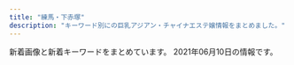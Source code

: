 ```yaml
---
title: "練馬・下赤塚"
description: "キーワード別にの巨乳アジアン・チャイナエステ嬢情報をまとめました。"
---
```


新着画像と新着キーワードをまとめています。
2021年06月10日の情報です。

<DmmAffiliateIns />
<KeywordTable
  shops={
    [
    {
        "url": "http://www.es-kou.link/",
        "keywords": {},
        "name": "\u7d05\u6708",
        "img_links": [
            "http://www.es-kou.link/images/int2.png",
            "http://www.es-kou.link/img/mimi1.jpg",
            "http://www.es-kou.link/images/sys2.jpg",
            "http://www.es-kou.link/images/b2.jpg",
            "http://www.es-kou.link/images/3.jpg",
            "http://www.es-kou.link/images/int1.png",
            "http://www.es-kou.link/images/s1.png",
            "http://www.es-kou.link/images/mobile.jpg",
            "http://www.es-kou.link/images/news.jpg",
            "http://www.es-kou.link/images/1.jpg",
            "http://www.es-kou.link/images/sys3.png",
            "http://www.es-kou.link/images/head.jpg",
            "http://www.es-kou.link/images/b1.jpg",
            "http://www.es-kou.link/images/sys1.jpg",
            "http://www.es-kou.link/img/nana1.jpg",
            "http://www.es-kou.link/images/interior_t.jpg",
            "http://www.es-kou.link/images/staff_t.jpg",
            "http://www.es-kou.link/images/info.png",
            "http://www.es-kou.link/images/2.jpg",
            "http://www.es-kou.link/img/satomi1.jpg"
        ],
        "station": "\u4e0b\u8d64\u585a\u99c5\u5317\u53e3"
    },
    {
        "keywords": {
            "D": 2,
            "E": 1
        },
        "url": "http://nymphe-est.biz/",
        "name": "\u59eb\u306e\u3086\u3073\u3055\u304d",
        "station": "\u6771\u6b66\u7df4\u99ac\u99c5\u5317\u53e3",
        "img_links": [
            "http://nymphe-est.biz/images/fla.jpg",
            "http://nymphe-est.biz/images/stat.jpg",
            "http://nymphe-est.biz/images/tm.jpg",
            "http://nymphe-est.biz/images/tit2.jpg",
            "http://nymphe-est.biz/images/top.png",
            "http://nymphe-est.biz/images/m2.png",
            "http://nymphe-est.biz/images/tit6.jpg",
            "http://nymphe-est.biz/images/cg01.jpg",
            "http://nymphe-est.biz/images/tit3.jpg",
            "http://nymphe-est.biz/images/cg03.jpg",
            "http://nymphe-est.biz/images/tit4.jpg",
            "http://nymphe-est.biz/images/m3.png",
            "http://nymphe-est.biz/images/no.png",
            "http://nymphe-est.biz/images/tit5.jpg",
            "http://nymphe-est.biz/images/m5.png",
            "http://nymphe-est.biz/images/bur.jpg",
            "http://nymphe-est.biz/images/m6.png",
            "http://nymphe-est.biz/images/m1.png",
            "http://nymphe-est.biz/images/m4.png",
            "http://nymphe-est.biz/images/cg02.jpg",
            "http://nymphe-est.biz/images/spt.png",
            "http://nymphe-est.biz/images/accl.jpg",
            "http://nymphe-est.biz/images/stal.jpg",
            "http://nymphe-est.biz/images/bul.jpg"
        ]
    },
    {
        "url": "http://siesta.ests.jp/",
        "img_links": [
            "http://siesta.ests.jp/images/s-staff.jpg",
            "http://siesta.ests.jp/images/top.png",
            "http://siesta.ests.jp/photos/sites/39/2021/05/2021052911060320.jpg",
            "http://siesta.ests.jp/images/acc2.jpg",
            "http://siesta.ests.jp/images/pick.jpg",
            "http://siesta.ests.jp/images/s-recriut.jpg",
            "http://siesta.ests.jp/images/mobile.jpg",
            "http://siesta.ests.jp/photos/sites/39/2021/05/2021052911060393.jpg",
            "http://siesta.ests.jp/images/mobile1.jpg",
            "http://siesta.ests.jp/photos/sites/39/2021/05/202105291106012.jpg",
            "http://siesta.ests.jp/images/acc1.jpg",
            "http://siesta.ests.jp/images/acc4.jpg",
            "http://siesta.ests.jp/images/info.jpg",
            "http://siesta.ests.jp/photos/sites/39/2021/04/2021042011331872.jpg",
            "http://siesta.ests.jp/images/news.jpg",
            "http://siesta.ests.jp/images/acc3.jpg",
            "http://siesta.ests.jp/photos/sites/39/2021/05/2021052911060142.jpg"
        ],
        "station": "\u5927\u6cc9\u5b66\u5712\u99c5\u5317\u53e3",
        "name": "\u30b7\u30a8\u30b9\u30bf",
        "keywords": {
            "88": 6,
            "D": 24,
            "83": 12,
            "85": 6,
            "87": 6
        }
    },
    {
        "station": "\u6210\u5897\u99c5\u5357\u53e3",
        "keywords": {},
        "name": "\u30aa\u30a2\u30b7\u30b9",
        "img_links": [
            "http://oasis.akasuri.xyz/images/c-staff.png",
            "http://oasis.akasuri.xyz/staff/s3.jpg",
            "http://oasis.akasuri.xyz/images/b-tel.png",
            "http://oasis.akasuri.xyz/images/bar-photo.png",
            "http://oasis.akasuri.xyz/staff/s2.jpg",
            "http://oasis.akasuri.xyz/images/fotter.png",
            "http://oasis.akasuri.xyz/images/bar-staff.png",
            "http://oasis.akasuri.xyz/images/c-top.png",
            "http://oasis.akasuri.xyz/staff/s1.jpg",
            "http://oasis.akasuri.xyz/images/c-photo.png"
        ],
        "url": "http://oasis.akasuri.xyz/"
    },
    {
        "url": "http://www.smile.mensest.com/",
        "name": "Smile -\u30b9\u30de\u30a4\u30eb-",
        "img_links": [
            "http://www.smile.mensest.com/files/005.jpg",
            "http://www.smile.mensest.com/img/ttl_info.png",
            "http://www.smile.mensest.com/files/003.jpg",
            "http://www.smile.mensest.com/img/btn_side_mobile.jpg",
            "http://www.smile.mensest.com/files/001.jpg",
            "http://www.smile.mensest.com/img/btn_blog.png",
            "http://www.smile.mensest.com/img/goback.jpg",
            "http://www.smile.mensest.com/files/006.jpg",
            "http://www.smile.mensest.com/img/pickup.jpg",
            "http://www.smile.mensest.com/files/004.jpg",
            "http://www.smile.mensest.com/img/header02.png",
            "http://www.smile.mensest.com/files/002.jpg",
            "http://www.smile.mensest.com/img/ttl_news.png"
        ],
        "station": "\u7df4\u99ac\u99c5\u897f\u53e3",
        "keywords": {
            "85": 2,
            "88": 4,
            "C": 18,
            "87": 6,
            "D": 8
        }
    },
    {
        "keywords": {
            "D": 6,
            "G": 2,
            "E": 13,
            "C": 17
        },
        "img_links": [
            "https://salasa.tokyo/wp-content/themes/este/img/top-img021.png",
            "https://salasa.tokyo/wp-content/uploads/2020/02/21salasa.jpg",
            "https://salasa.tokyo/wp-content/themes/este/img/tel_footer.png",
            "https://salasa.tokyo/wp-content/themes/este/img/top-img01.png",
            "https://salasa.tokyo/wp-content/themes/este/img/tel_header.png",
            "https://salasa.tokyo/wp-content/themes/este/img/top-img01b.png",
            "https://salasa.tokyo/wp-content/themes/este/img/1.jpg",
            "https://salasa.tokyo/wp-content/uploads/2020/02/41salasa.jpg",
            "https://salasa.tokyo/wp-content/themes/este/img/top-img04.png",
            "https://salasa.tokyo/wp-content/uploads/2021/02/345salasa.jpg",
            "https://salasa.tokyo/wp-content/uploads/2020/02/32salasa.jpg",
            "https://salasa.tokyo/wp-content/uploads/2020/03/897261salasa.jpg",
            "https://salasa.tokyo/wp-content/themes/este/img/top-img05.png",
            "https://salasa.tokyo/wp-content/themes/este/img/4.jpg",
            "https://salasa.tokyo/wp-content/themes/este/img/2.jpg",
            "https://salasa.tokyo/wp-content/themes/este/img/3.jpg",
            "https://salasa.tokyo/wp-content/uploads/2020/02/1salasa.jpg",
            "https://salasa.tokyo/wp-content/themes/este/img/top-img01a.png",
            "https://salasa.tokyo/wp-content/uploads/2020/02/876752178salasa.jpg",
            "https://salasa.tokyo/wp-content/uploads/2021/04/s187alasa.jpg",
            "https://salasa.tokyo/wp-content/uploads/2020/02/8776salasa.jpg",
            "https://salasa.tokyo/wp-content/themes/este/img/call.png",
            "https://salasa.tokyo/wp-content/uploads/2020/02/11salasa.jpg",
            "https://salasa.tokyo/wp-content/themes/este/img/top-img02.png",
            "https://salasa.tokyo/wp-content/uploads/2020/04/2311121salasa.jpg"
        ],
        "name": "\u3064\u307c\u307f",
        "url": "https://salasa.tokyo/",
        "station": "\u7df4\u99ac\u99c5\u897f\u53e3"
    },
    {
        "name": "\u30e9\u30b1\u30b7\u30b9\u5927\u6cc9\u5b66\u5712",
        "url": "http://lachesis.este88.com/",
        "keywords": {
            "95": 1,
            "83": 2,
            "88": 2,
            "91": 3,
            "80": 1,
            "E": 1,
            "84": 1,
            "G": 1,
            "C": 4,
            "81": 1,
            "D": 2,
            "F": 4,
            "93": 1,
            "86": 1
        },
        "station": "\u5927\u6cc9\u5b66\u5712\u99c5",
        "img_links": [
            "http://lachesis.este88.com/gals/mao2.jpg",
            "http://lachesis.este88.com/gals/narumi2.jpg",
            "https://lachesis.este88.com/images/line.jpg",
            "https://lachesis.este88.com/gals/ruka1.jpg",
            "http://lachesis.este88.com/images/bg_header.jpg",
            "https://lachesis.este88.com/gals/yuno1.jpg",
            "http://lachesis.este88.com/gals/nozomi1.jpg",
            "https://lachesis.este88.com/gals/minami1.jpg",
            "http://lachesis.este88.com/gals/maria1.jpg",
            "http://lachesis.este88.com/gals/minami1.jpg",
            "https://lachesis.este88.com/gals/maria1.jpg",
            "http://lachesis.este88.com/gals/rinnka4.jpg",
            "http://lachesis.este88.com/gals/nozomi3.jpg",
            "http://lachesis.este88.com/gals/miho2.jpg",
            "http://lachesis.este88.com/gals/miho1.jpg",
            "http://lachesis.este88.com/gals/ruka2.jpg",
            "http://lachesis.este88.com/images/line.jpg",
            "https://lachesis.este88.com/gals/aoi1.jpg",
            "http://momipara.jp/img/link/momi234.jpg",
            "http://lachesis.este88.com/gals/itika3.jpg",
            "http://lachesis.este88.com/gals/itika1.jpg",
            "https://lachesis.este88.com/gals/tumugi1.jpg",
            "https://lachesis.este88.com/gals/itika1.jpg",
            "http://lachesis.este88.com/gals/miho3.jpg",
            "http://lachesis.este88.com/gals/yuno2.jpg",
            "http://lachesis.este88.com/gals/ruka4.jpg",
            "http://lachesis.este88.com/gals/yuno1.jpg",
            "http://lachesis.este88.com/gals/nozomi2.jpg",
            "http://lachesis.este88.com/images/bg_header3.jpg",
            "https://lachesis.este88.com/gals/miku1.jpg",
            "http://lachesis.este88.com/gals/miku2.jpg",
            "https://lachesis.este88.com/images/info5.jpg",
            "http://lachesis.este88.com/gals/minami2.jpg",
            "http://lachesis.este88.com/gals/narumi4.jpg",
            "https://lachesis.este88.com/gals/mao1.jpg",
            "http://lachesis.este88.com/gals/tumugi1.jpg",
            "http://lachesis.este88.com/gals/miku3.jpg",
            "http://lachesis.este88.com/gals/rinnka1.jpg",
            "https://lachesis.este88.com/images/bg_header.jpg",
            "http://lachesis.este88.com/gals/miku1.jpg",
            "http://lachesis.este88.com/images/info5.jpg",
            "https://lachesis.este88.com/gals/nozomi1.jpg",
            "http://lachesis.este88.com/gals/rinnka3.jpg",
            "http://lachesis.este88.com/gals/yuno3.jpg",
            "https://lachesis.este88.com/gals/rinnka1.jpg",
            "http://lachesis.este88.com/gals/itika2.jpg",
            "http://lachesis.este88.com/gals/tumugi3.jpg",
            "https://lachesis.este88.com/gals/miho1.jpg",
            "https://lachesis.este88.com/gals/narumi1.jpg",
            "http://lachesis.este88.com/gals/aoi1.jpg",
            "http://lachesis.este88.com/images/sysh3bar.png",
            "http://lachesis.este88.com/gals/tumugi2.jpg",
            "http://lachesis.este88.com/gals/ruka1.jpg",
            "http://lachesis.este88.com/gals/narumi3.jpg",
            "http://lachesis.este88.com/gals/mao1.jpg",
            "http://lachesis.este88.com/gals/aoi2.jpg",
            "http://lachesis.este88.com/gals/nozomi4.jpg",
            "http://lachesis.este88.com/gals/narumi1.jpg",
            "http://lachesis.este88.com/gals/rinnka2.jpg",
            "http://lachesis.este88.com/gals/aoi3.jpg",
            "http://lachesis.este88.com/gals/ruka3.jpg",
            "https://lachesis.este88.com/images/sysh3bar.png",
            "https://lachesis.este88.com/images/bg_header3.jpg"
        ]
    },
    {
        "url": "http://ginzaangel.esnavi.work/",
        "img_links": [
            "http://ginzaangel.esnavi.work/news.jpg",
            "http://ginzaangel.esnavi.work/staff_t.jpg",
            "http://ginzaangel.esnavi.work/sys2.jpg",
            "http://ginzaangel.esnavi.work/2/uploadimg/1615988934.jpeg",
            "http://ginzaangel.esnavi.work/2/uploadimg/1615989115.jpeg",
            "http://ginzaangel.esnavi.work/2/uploadimg/1595657062.jpeg",
            "http://ginzaangel.esnavi.work/head.jpg",
            "http://ginzaangel.esnavi.work/2/uploadimg/1615988408.jpeg",
            "http://ginzaangel.esnavi.work/sys1.jpg",
            "http://ginzaangel.esnavi.work/2/uploadimg/1615989033.jpeg",
            "http://ginzaangel.esnavi.work/int1.png",
            "http://ginzaangel.esnavi.work/s1.png",
            "http://ginzaangel.esnavi.work/2/uploadimg/1601829474.jpeg",
            "http://ginzaangel.esnavi.work/2/uploadimg/1619341553.jpeg",
            "http://ginzaangel.esnavi.work/2/uploadimg/1622437565.jpeg"
        ],
        "station": "\u7df4\u99ac\u99c5\u897f\u53e3",
        "keywords": {
            "89": 1,
            "88": 3,
            "90": 3,
            "92": 1
        },
        "name": "\u7df4\u99ac\u306e\u5929\u4f7f"
    },
    {
        "img_links": [],
        "url": "http://anzu.abnavi.info/",
        "keywords": {},
        "name": "\u59eb",
        "station": "\u6210\u5897\u99c5"
    },
    {
        "name": "\u512a\u30fb\u7f8e",
        "station": "\u6c5f\u53e4\u7530\u99c5\u5357\u53e3",
        "url": "http://rose.este.work/",
        "keywords": {},
        "img_links": [
            "http://rose.este.work/totop.png",
            "http://rose.este.work/index-25.htm.jpg",
            "http://rose.este.work/sys1.png",
            "http://rose.este.work/index-1.htm.jpg",
            "http://rose.este.work/r1.jpg",
            "http://rose.este.work/r4.jpg",
            "http://rose.este.work/unnamed.png",
            "http://rose.este.work/index-24.htm.jpg",
            "http://rose.este.work/resize_1500-450.jpg",
            "http://rose.este.work/re.jpg",
            "http://rose.este.work/resize_250.png",
            "http://rose.este.work/r3.jpg",
            "http://rose.este.work/r5.jpg",
            "http://rose.este.work/index-26.htm.jpg"
        ]
    },
    {
        "station": "\u7df4\u99ac\u99c5\u5357\u53e3",
        "url": "http://www.nerima-rose.com/",
        "keywords": {
            "C": 8
        },
        "name": "ROSE",
        "img_links": [
            "http://www.nerima-rose.com/images/index-rosa_04.jpg",
            "http://www.nerima-rose.com/images/shop/11.jpg",
            "http://www.nerima-rose.com/images/rosa-pindao_09.jpg",
            "http://www.nerima-rose.com/images/staff/18/ayumi.jpg",
            "http://www.nerima-rose.com/images/shop/3/sh1.jpg",
            "http://www.nerima-rose.com/images/shop/4/s1.jpg",
            "http://www.nerima-rose.com/images/staff/17/2/ena.jpg",
            "http://www.nerima-rose.com/images/staff/17/2/nana.png",
            "http://www.nerima-rose.com/images/images/sys2018_06.jpg",
            "http://www.nerima-rose.com/images/rosa-pindao_07.jpg",
            "http://www.nerima-rose.com/images/index-rosa_09.jpg",
            "http://www.nerima-rose.com/images/staff/17/riri.jpg",
            "http://www.nerima-rose.com/images/index-rosa_02.jpg",
            "http://www.nerima-rose.com/cgi-bin/topics/img/16-1.jpg",
            "http://www.nerima-rose.com/images/rosa-sys_04.jpg",
            "http://www.nerima-rose.com/images/images/sys2018_03.jpg",
            "http://www.nerima-rose.com/images/shop/h1.jpg",
            "http://www.nerima-rose.com/images/aroma/r1.jpg",
            "http://www.nerima-rose.com/images/aroma/r2.jpg",
            "http://www.nerima-rose.com/images/sys3.jpg",
            "http://www.nerima-rose.com/images/rosa-sys_09a.jpg",
            "http://www.nerima-rose.com/images/staff/16/aya2.jpg",
            "http://www.nerima-rose.com/images/aroma/r3.jpg",
            "http://www.nerima-rose.com/images/staff/18/misaki.jpg",
            "http://www.nerima-rose.com/images/staff/18/hina.jpg",
            "http://www.nerima-rose.com/images/nav/nav-acc.jpg",
            "http://www.nerima-rose.com/images/staff/16/kaori2.jpg",
            "http://www.nerima-rose.com/images/nav/nav-rec.jpg"
        ]
    },
    {
        "img_links": [],
        "url": "http://evergrace.tyo.cm/",
        "name": "\u30b8\u30e3\u30b9\u30df\u30f3",
        "station": "\u6210\u5897\u99c5",
        "keywords": {}
    },
    {
        "name": "\u9577\u4e45*\u3061\u3087\u3046\u304d\u3085\u3046",
        "keywords": {},
        "station": "\u4e0b\u8d64\u585a\u99c5\u5317\u53e3",
        "img_links": [
            "http://c-sakura.work/images/tel.jpg",
            "http://c-sakura.work/images/int2.png",
            "http://c-sakura.work/images/2.jpg",
            "http://c-sakura.work/images/info.png",
            "http://c-sakura.work/images/staff_t.jpg",
            "http://c-sakura.work/images/head.jpg",
            "http://c-sakura.work/images/sys1.png",
            "http://c-sakura.work/img/ami1.jpg",
            "http://c-sakura.work/images/interior_t.jpg",
            "http://c-sakura.work/images/int1.png",
            "http://c-sakura.work/img/yuri1.jpg",
            "http://c-sakura.work/img/yuyu1.jpg",
            "http://c-sakura.work/images/1.jpg",
            "http://c-sakura.work/images/3.jpg",
            "http://c-sakura.work/images/sisu.png",
            "http://c-sakura.work/images/mobile.jpg",
            "http://c-sakura.work/images/news.png"
        ],
        "url": "http://c-sakura.work/"
    },
    {
        "keywords": {},
        "img_links": [
            "http://c-ikoi.work/images/rec2.png",
            "http://c-ikoi.work/images/tel.jpg",
            "http://c-ikoi.work/images/int3.png",
            "http://c-ikoi.work/img/aoi1.jpg",
            "http://c-ikoi.work/images/sys1.jpg",
            "http://c-ikoi.work/images/head.jpg",
            "http://c-ikoi.work/images/mobile.jpg",
            "http://c-ikoi.work/images/sys3.png",
            "http://c-ikoi.work/img/rina1.jpg",
            "http://c-ikoi.work/images/2.jpg",
            "http://c-ikoi.work/images/line.png",
            "http://c-ikoi.work/images/int1.png",
            "http://c-ikoi.work/images/concept.jpg",
            "http://c-ikoi.work/images/news.jpg",
            "http://c-ikoi.work/images/staff_t.jpg",
            "http://c-ikoi.work/images/3.jpg",
            "http://c-ikoi.work/images/int2.png",
            "http://c-ikoi.work/images/1.jpg",
            "http://c-ikoi.work/img/moe1.jpg",
            "http://c-ikoi.work/images/sys2.jpg",
            "http://c-ikoi.work/images/4.jpg",
            "http://c-ikoi.work/images/interior_t.jpg",
            "http://c-ikoi.work/images/rec1.png",
            "http://c-ikoi.work/img/yuki1.jpg"
        ],
        "url": "http://c-ikoi.work/",
        "name": "\u61a9",
        "station": "\u5927\u5c71\u99c5\u5357\u53e3"
    },
    {
        "keywords": {},
        "img_links": [
            "http://sh-dafei.work/uploads/171031/1-1G0311G505933.jpg",
            "http://sh-dafei.work/uploads/180612/1-1P612160029349.jpg",
            "http://sh-dafei.work/uploads/181206/1-1Q2061250494E.jpg",
            "http://sh-dafei.work/uploads/171031/1-1G0311G531445.jpg",
            "http://sh-dafei.work/uploads/181206/1-1Q206125154224.jpg",
            "http://sh-dafei.work/uploads/190130/1-1Z130162635508.jpg",
            "http://sh-dafei.work/uploads/190329/1-1Z329151011c7.jpg",
            "http://sh-dafei.work/uploads/210326/1-210326140613257.jpg",
            "http://sh-dafei.work/uploads/181207/1-1Q20G35320X0.png",
            "http://sh-dafei.work/uploads/181207/1-1Q20G40K63R.jpg",
            "http://sh-dafei.work/uploads/181206/1-1Q2061253211D.jpg",
            "http://sh-dafei.work/templets/default/pc/picture/s_news.png",
            "http://sh-dafei.work/uploads/allimg/180612/1-1P612160305350.jpg",
            "http://sh-dafei.work/uploads/171031/1-1G0311G556445.jpg",
            "http://sh-dafei.work/uploads/200612/1-200612154534W8.jpg",
            "http://sh-dafei.work/templets/default/pc/picture/s_staff.png",
            "http://sh-dafei.work/templets/default/pc/picture/face.png",
            "http://sh-dafei.work/uploads/210219/1-210219105500300.jpg",
            "http://sh-dafei.work/uploads/190924/1-1Z924151334121.jpg",
            "http://sh-dafei.work/uploads/171031/1-1G0311G344914.jpg",
            "http://sh-dafei.work/templets/default/pc/picture/s_pick.png",
            "http://sh-dafei.work/uploads/171031/1-1G0311G4095M.jpg",
            "http://sh-dafei.work/templets/default/pc/picture/end1.jpg",
            "http://sh-dafei.work/uploads/191115/1-191115132040J2.jpg",
            "http://sh-dafei.work/uploads/201002/1-201002144Z11V.jpg",
            "http://sh-dafei.work/uploads/180612/1-1P6121601061c.jpg",
            "http://sh-dafei.work/uploads/190809/1-1ZP9125I01S.jpg",
            "http://sh-dafei.work/uploads/190301/1-1Z30116320A41.jpg",
            "http://sh-dafei.work/uploads/180227/1-1P22G40S5448.jpg",
            "http://sh-dafei.work/uploads/181206/1-1Q2061249563O.jpg",
            "http://sh-dafei.work/uploads/181214/1-1Q214154222511.jpg",
            "http://sh-dafei.work/uploads/201113/1-20111314213cQ.jpg",
            "http://sh-dafei.work/templets/default/pc/picture/staffs.png",
            "http://sh-dafei.work/uploads/200117/1-20011G614144B.jpg"
        ],
        "url": "http://sh-dafei.work/",
        "station": "\u7df4\u99ac\u99c5\u897f\u53e3",
        "name": "\u5927\u5983"
    },
    {
        "station": "\u7df4\u99ac\u99c5",
        "img_links": [
            "http://aclass.estheya.com/css/cam01.jpg",
            "http://aclass.estheya.com/css/left.jpg",
            "http://aclass.estheya.com/css/right.jpg",
            "http://aclass.estheya.com/css/m-head02.jpg",
            "http://aclass.estheya.com/css/staff/staff08.jpg",
            "http://aclass.estheya.com/css/staff/staff001-b.jpg",
            "http://aclass.estheya.com/css/staff/staff002.jpg",
            "http://aclass.estheya.com/css/m-top004.jpg",
            "http://aclass.estheya.com/css/staff/staff0003.jpg",
            "http://aclass.estheya.com/css/staff/staff0004.jpg",
            "http://aclass.estheya.com/css/m-head04.jpg",
            "http://aclass.estheya.com/css/staff/staff09.jpg",
            "http://aclass.estheya.com/css/staff/staff006.jpg",
            "http://aclass.estheya.com/images/call.png",
            "http://aclass.estheya.com/css/staff/staff005.jpg",
            "http://aclass.estheya.com/css/staff/staff001.jpg"
        ],
        "url": "http://aclass.estheya.com/",
        "keywords": {
            "D": 3,
            "88": 1,
            "92": 1,
            "90": 3,
            "C": 4,
            "86": 2,
            "89": 1,
            "E": 1
        },
        "name": "A-CLASS\uff5e\u30a8\u30fc\u30af\u30e9\u30b9\uff5e"
    },
    {
        "name": "\u30b9\u30a6\u30a3\u30fc\u30c8",
        "station": "\u4e2d\u6751\u6a4b\u99c5\u5357\u53e3",
        "keywords": {},
        "url": "http://www.es-yas.click/",
        "img_links": [
            "http://www.es-yas.click/images/mobile.jpg",
            "http://www.es-yas.click/images/head.jpg",
            "http://www.es-yas.click/images/news.jpg",
            "http://www.es-yas.click/images/sirase.jpg",
            "http://www.es-yas.click/images/int2.png",
            "http://www.es-yas.click/img/sayuri1.jpg",
            "http://www.es-yas.click/images/s1.png",
            "http://www.es-yas.click/images/sys2.png",
            "http://www.es-yas.click/images/newface.png",
            "http://www.es-yas.click/img/rina1.jpg",
            "http://www.es-yas.click/images/int1.png",
            "http://www.es-yas.click/images/tel.jpg",
            "http://www.es-yas.click/images/4.jpg",
            "http://www.es-yas.click/images/3.jpg",
            "http://www.es-yas.click/img/riri1.jpg",
            "http://www.es-yas.click/images/2.jpg",
            "http://www.es-yas.click/images/staff_t.jpg",
            "http://www.es-yas.click/images/ac1.png",
            "http://www.es-yas.click/images/interior_t.jpg",
            "http://www.es-yas.click/images/sys1.png",
            "http://www.es-yas.click/images/info.png"
        ]
    },
    {
        "img_links": [
            "http://ponfu-massage.work/img/sta43.jpg",
            "http://ponfu-massage.work/img/acc2.jpg",
            "http://ponfu-massage.work/img/s47.jpg",
            "http://ponfu-massage.work/i/img/st45.jpg",
            "http://ponfu-massage.work/img/acc6.jpg",
            "http://ponfu-massage.work/img/s46.jpg",
            "http://ponfu-massage.work/img/s42.jpg",
            "http://ponfu-massage.work/img/sta45.jpg",
            "http://ponfu-massage.work/i/img/r4.jpg",
            "http://ponfu-massage.work/img/s38.jpg",
            "http://ponfu-massage.work/img/sta35.jpg",
            "http://ponfu-massage.work/img/st30.jpg",
            "http://ponfu-massage.work/i/img/sta39.jpg",
            "http://ponfu-massage.work/img/sta41.jpg",
            "http://ponfu-massage.work/img/acc3.jpg",
            "http://ponfu-massage.work/img/acc5.jpg",
            "http://ponfu-massage.work/img/sta42.jpg",
            "http://ponfu-massage.work/i/img/r2.jpg",
            "http://ponfu-massage.work/img/st46.jpg",
            "http://ponfu-massage.work/i/img/sta46.jpg",
            "http://ponfu-massage.work/i/img/sta24.jpg",
            "http://ponfu-massage.work/img/st44.jpg",
            "http://ponfu-massage.work/img/s39.jpg",
            "http://ponfu-massage.work/img/st43.jpg",
            "http://ponfu-massage.work/i/img/sta30.jpg",
            "http://ponfu-massage.work/img/sta44.jpg",
            "http://ponfu-massage.work/img/st28.jpg",
            "http://ponfu-massage.work/img/acc1.jpg",
            "http://ponfu-massage.work/img/s30.jpg",
            "http://ponfu-massage.work/img/sta47.jpg",
            "http://ponfu-massage.work/i/img/r1.jpg",
            "http://ponfu-massage.work/img/sta28.jpg",
            "http://ponfu-massage.work/img/acc9.jpg",
            "http://ponfu-massage.work/img/st18.jpg",
            "http://ponfu-massage.work/img/acc8.jpg",
            "http://ponfu-massage.work/img/sta46.jpg",
            "http://ponfu-massage.work/img/campian.jpg",
            "http://ponfu-massage.work/img/acc4.jpg",
            "http://ponfu-massage.work/img/st42.jpg",
            "http://ponfu-massage.work/img/st45.jpg",
            "http://ponfu-massage.work/img/acc10.jpg",
            "http://ponfu-massage.work/i/img/sta41.jpg",
            "http://ponfu-massage.work/img/sta38.jpg",
            "http://ponfu-massage.work/i/img/sta43.jpg",
            "http://ponfu-massage.work/img/st38.jpg",
            "http://ponfu-massage.work/i/img/sta38.jpg",
            "http://ponfu-massage.work/i/img/sta47.jpg",
            "http://ponfu-massage.work/img/s41.jpg",
            "http://ponfu-massage.work/img/s45.jpg",
            "http://ponfu-massage.work/i/img/sta28.jpg",
            "http://ponfu-massage.work/i/img/r3.jpg",
            "http://ponfu-massage.work/img/st41.jpg",
            "http://ponfu-massage.work/img/sta39.jpg",
            "http://ponfu-massage.work/img/sta30.jpg",
            "http://ponfu-massage.work/img/acc7.jpg",
            "http://ponfu-massage.work/i/img/sta45.jpg",
            "http://ponfu-massage.work/i/img/sta44.jpg",
            "http://ponfu-massage.work/img/botton.jpg",
            "http://ponfu-massage.work/img/s43.jpg",
            "http://ponfu-massage.work/img/st35.jpg",
            "http://ponfu-massage.work/img/st47.jpg",
            "http://ponfu-massage.work/img/st39.jpg",
            "http://ponfu-massage.work/img/s44.jpg",
            "http://ponfu-massage.work/i/img/sta42.jpg"
        ],
        "keywords": {
            "89": 1,
            "84": 1,
            "E": 2,
            "D": 9,
            "C": 22,
            "85": 2,
            "88": 4,
            "F": 2,
            "86": 1,
            "87": 5
        },
        "name": "\u30dd\u30f3\u30d5\u30fc",
        "station": "\u7df4\u99ac\u99c5\u897f\u53e3",
        "url": "http://ponfu-massage.work/"
    },
    {
        "keywords": {},
        "station": "\u7df4\u99ac\u99c5\u5317\u53e3",
        "img_links": [
            "http://es-nerima.biz/wp-content/themes/template-salon2/images/camp-bnr.jpg",
            "http://es-nerima.biz/wp-content/uploads/2016/10/gallery8.jpg",
            "http://es-nerima.biz/wp-content/uploads/2016/10/mika.jpg",
            "http://es-nerima.biz/wp-content/themes/template-salon2/images/pickup-frame.png",
            "http://es-nerima.biz/wp-content/uploads/2016/10/eri.jpg",
            "http://es-nerima.biz/wp-content/themes/template-salon2/images/newface-ttl.png",
            "http://es-nerima.biz/wp-content/uploads/2016/10/gallery5.jpg",
            "http://es-nerima.biz/wp-content/themes/template-salon2/images/massage-de_88_31.jpg",
            "http://es-nerima.biz/wp-content/uploads/2016/10/g1.jpg",
            "http://es-nerima.biz/wp-content/uploads/2016/10/camp-bnr.jpg",
            "http://cdn.dino-es.com/images/logo/88x31DinoEs.png",
            "http://es-nerima.biz/wp-content/uploads/2016/10/g6-250x330.jpg",
            "http://es-nerima.biz/wp-content/themes/template-salon2/images/gallery-ttl.png",
            "http://es-nerima.biz/wp-content/themes/template-salon2/images/gallery4.jpg",
            "http://es-nerima.biz/wp-content/themes/template-salon2/images/pickup-ttl.png",
            "http://es-nerima.biz/wp-content/uploads/2016/10/girl-1.jpg",
            "http://es-nerima.biz/wp-content/uploads/2016/10/g4-250x330.jpg",
            "http://es-nerima.biz/wp-content/themes/template-salon2/images/gallery3.jpg",
            "http://es-nerima.biz/wp-content/themes/template-salon2/images/slider1.jpg",
            "http://es-nerima.biz/wp-content/uploads/2016/10/mika-250x330.jpg",
            "http://es-nerima.biz/wp-content/themes/template-salon2/images/tel.png",
            "http://es-nerima.biz/wp-content/uploads/2016/10/gallery2.jpg",
            "http://es-nerima.biz/wp-content/themes/template-salon2/images/news-ttl.png",
            "http://es-nerima.biz/wp-content/uploads/2016/10/gallery3.jpg",
            "http://es-nerima.biz/wp-content/themes/template-salon2/images/gallery1.jpg",
            "http://es-nerima.biz/wp-content/uploads/2016/10/g3.jpg",
            "http://es-nerima.biz/wp-content/uploads/2016/10/g5-250x330.jpg",
            "http://es-nerima.biz/wp-content/uploads/2016/10/gallery1.jpg",
            "http://es-nerima.biz/wp-content/uploads/2016/10/gallery7.jpg",
            "http://es-nerima.biz/wp-content/uploads/2016/10/g5.jpg",
            "http://es-nerima.biz/wp-content/uploads/2016/10/g1-250x330.jpg",
            "http://es-nerima.biz/wp-content/uploads/2016/10/g3-250x330.jpg",
            "http://es-nerima.biz/wp-content/uploads/2016/10/girl-1-250x330.jpg",
            "http://es-nerima.biz/wp-content/themes/template-salon2/images/magazine.jpg",
            "http://es-nerima.biz/wp-content/uploads/2016/10/g6.jpg",
            "http://es-nerima.biz/wp-content/themes/template-salon2/images/gallery2.jpg",
            "http://es-nerima.biz/wp-content/uploads/2016/10/eri-250x330.jpg",
            "http://es-nerima.biz/wp-content/uploads/2016/10/gallery6.jpg",
            "http://es-nerima.biz/wp-content/uploads/2016/10/gallery8-600x600.jpg"
        ],
        "name": "\u3046\u3089\u3089",
        "url": "http://es-nerima.biz/"
    },
    {
        "url": "http://www.relaxes.info/",
        "station": "\u4e0a\u677f\u6a4b\u99c5\u5317\u53e3",
        "img_links": [
            "http://www.relaxes.info/images/s1.png",
            "http://www.relaxes.info/images/t1.png",
            "http://www.relaxes.info/images/t2.png",
            "http://www.relaxes.info/images/ttl_qj.png",
            "http://www.relaxes.info/up/uploads/20180315212810me.jpg",
            "http://www.relaxes.info/images/info.jpg",
            "http://www.relaxes.info/up/uploads/20210313172020j.jpg",
            "http://www.relaxes.info/images/rec.png",
            "http://www.relaxes.info/images/ttl_staff.png",
            "http://www.relaxes.info/images/ttl_price.png",
            "http://www.relaxes.info/up/uploads/2017071800271212.jpg",
            "http://www.relaxes.info/images/price.jpg",
            "http://www.relaxes.info/images/header_bg.png"
        ],
        "keywords": {},
        "name": "\u8776"
    },
    {
        "img_links": [],
        "keywords": {},
        "url": "http://aroma-p.info/",
        "name": "AROMA PLAZA \u30a2\u30ed\u30de\u30d7\u30e9\u30b6",
        "station": "\u77f3\u795e\u4e95\u516c\u5712\u99c5\u5357\u53e3"
    },
    {
        "url": "http://margaret.ests.jp/",
        "keywords": {
            "E": 66,
            "85": 33,
            "86": 22,
            "88": 22,
            "87": 11,
            "D": 66
        },
        "station": "\u685c\u53f0\u99c5\u5317\u53e3",
        "img_links": [
            "http://margaret.ests.jp/images/room3.jpg",
            "http://margaret.ests.jp/images/info.jpg",
            "http://margaret.ests.jp/photos/sites/29/2020/04/202004081414540.jpg",
            "http://margaret.ests.jp/images/mobile.jpg",
            "http://margaret.ests.jp/images/s_service.png",
            "http://margaret.ests.jp/photos/sites/29/2021/06/2021060500274425.jpeg",
            "http://margaret.ests.jp/images/s_staff.png",
            "http://margaret.ests.jp/photos/sites/29/2020/04/2020041014190824.jpg",
            "http://margaret.ests.jp/photos/sites/29/2020/03/2020032709162529.jpg",
            "http://margaret.ests.jp/photos/sites/29/2020/05/202005281752578.jpg",
            "http://margaret.ests.jp/images/room2.jpg",
            "http://margaret.ests.jp/images/service1.jpg",
            "http://margaret.ests.jp/images/top.jpg",
            "http://margaret.ests.jp/images/service2.jpg",
            "http://margaret.ests.jp/photos/sites/29/2020/04/202004102157462.jpeg",
            "http://margaret.ests.jp/photos/sites/29/2020/08/2020080615352994.jpeg",
            "http://margaret.ests.jp/photos/sites/29/2021/01/2021011511194654.jpg",
            "http://margaret.ests.jp/photos/sites/29/2021/06/2021060811483867.jpg",
            "http://margaret.ests.jp/photos/sites/29/2020/04/2020040205541033.jpg",
            "http://margaret.ests.jp/images/room1.jpg",
            "http://margaret.ests.jp/photos/sites/29/2020/06/2020062814010219.jpeg",
            "http://margaret.ests.jp/images/room4.jpg",
            "http://margaret.ests.jp/images/service3.jpg",
            "http://margaret.ests.jp/images/service4.jpg",
            "http://margaret.ests.jp/images/s_news.jpg",
            "http://margaret.ests.jp/photos/sites/29/2020/08/2020082222274080.jpeg",
            "http://margaret.ests.jp/images/s_pick.jpg"
        ],
        "name": "\u30de\u30fc\u30ac\u30ec\u30c3\u30c8"
    },
    {
        "img_links": [
            "http://himawari.est-u.com/images/down.jpg",
            "http://himawari.est-u.com/images/index_08.jpg",
            "http://himawari.est-u.com/images/a2.jpg",
            "http://himawari.est-u.com/staff/emi.jpg",
            "http://himawari.est-u.com/staff/sakura.jpg",
            "http://himawari.est-u.com/images/index_02.jpg",
            "http://himawari.est-u.com/images/index_10.jpg",
            "http://himawari.est-u.com/images/index_04.jpg",
            "http://himawari.est-u.com/images/index2_08.jpg",
            "http://himawari.est-u.com/staff/asuka.jpg",
            "http://himawari.est-u.com/staff/yumi.jpg",
            "http://himawari.est-u.com/staff/yuki.jpg",
            "http://himawari.est-u.com/staff/umi.jpg",
            "http://himawari.est-u.com/images/therpist.jpg",
            "http://himawari.est-u.com/staff/nami.jpg",
            "http://himawari.est-u.com/images/a1.jpg",
            "http://himawari.est-u.com/staff/izumi.jpg",
            "http://himawari.est-u.com/staff/risa.jpg"
        ],
        "station": "\u7df4\u99ac\u99c5\u5357\u53e3",
        "name": "\u3072\u307e\u308f\u308a",
        "url": "http://himawari.est-u.com/",
        "keywords": {
            "C": 7
        }
    },
    {
        "name": "\u30d1\u30ad\u30e9",
        "img_links": [
            "http://pakira-massage.work/img/head.jpg",
            "http://pakira-massage.work/i/img/r1.jpg",
            "http://pakira-massage.work/i/img/r3.jpg",
            "http://pakira-massage.work/img/st2.jpg",
            "http://pakira-massage.work/img/sta1.jpg",
            "http://pakira-massage.work/img/s23.jpg",
            "http://pakira-massage.work/i/img/sta1.jpg",
            "http://pakira-massage.work/img/campian.jpg",
            "http://pakira-massage.work/img/st1.jpg",
            "http://pakira-massage.work/img/sta23.jpg",
            "http://pakira-massage.work/i/img/r4.jpg",
            "http://pakira-massage.work/i/img/r5.jpg",
            "http://pakira-massage.work/img/botton.jpg",
            "http://pakira-massage.work/img/s2.jpg",
            "http://pakira-massage.work/img/sta2.jpg",
            "http://pakira-massage.work/i/img/st1.jpg",
            "http://pakira-massage.work/i/img/r2.jpg",
            "http://pakira-massage.work/i/img/r6.jpg",
            "http://pakira-massage.work/i/img/sta23.jpg",
            "http://pakira-massage.work/img/st23.jpg",
            "http://pakira-massage.work/img/mobile-1.png",
            "http://pakira-massage.work/img/s1.jpg",
            "http://pakira-massage.work/img/nos.jpg",
            "http://pakira-massage.work/i/img/sta2.jpg"
        ],
        "keywords": {
            "85": 2,
            "87": 2,
            "C": 12,
            "E": 2
        },
        "station": "\u8981\u753a\u99c55\u756a\u51fa\u53e3",
        "url": "http://pakira-massage.work/"
    },
    {
        "name": "\u6708\u306e\u604b",
        "station": "\u7df4\u99ac\u99c5\u5317\u53e3",
        "keywords": {
            "C": 7
        },
        "img_links": [
            "http://moonlove.est-u.com/images/index_13.jpg",
            "http://moonlove.est-u.com/images/s1.jpg",
            "http://moonlove.est-u.com/staff/miki.jpg",
            "http://moonlove.est-u.com/images/index_02.jpg",
            "http://moonlove.est-u.com/images/index_19.jpg",
            "http://moonlove.est-u.com/images/index_10.jpg",
            "http://moonlove.est-u.com/staff/sakura.jpg",
            "http://moonlove.est-u.com/images/staff_09.jpg",
            "http://moonlove.est-u.com/images/s8.jpg",
            "http://moonlove.est-u.com/images/index_16.jpg",
            "http://moonlove.est-u.com/staff/nami.jpg",
            "http://moonlove.est-u.com/images/index_05.jpg",
            "http://moonlove.est-u.com/images/s6.jpg",
            "http://moonlove.est-u.com/images/s4.jpg",
            "http://moonlove.est-u.com/images/index_12.jpg",
            "http://moonlove.est-u.com/images/s5.jpg",
            "http://moonlove.est-u.com/images/index_14.jpg",
            "http://moonlove.est-u.com/images/index_15.jpg",
            "http://moonlove.est-u.com/images/index_08.jpg",
            "http://moonlove.est-u.com/images/index3_06.jpg",
            "http://moonlove.est-u.com/staff/hitomi.jpg",
            "http://moonlove.est-u.com/images/index_04.jpg",
            "http://moonlove.est-u.com/images/index_07.jpg",
            "http://moonlove.est-u.com/images/index1_06.jpg",
            "http://moonlove.est-u.com/images/icon_000.jpg",
            "http://moonlove.est-u.com/images/s3.jpg",
            "http://moonlove.est-u.com/staff/kaori.jpg",
            "http://moonlove.est-u.com/images/index_17.jpg",
            "http://moonlove.est-u.com/staff/ayumi.jpg",
            "http://moonlove.est-u.com/images/index2_06.jpg"
        ],
        "url": "http://moonlove.est-u.com/"
    },
    {
        "img_links": [],
        "url": "http://tenpo2.iest.info/",
        "name": "\u6e29\u30fb\u306c\u304f\u3082\u308a",
        "keywords": {},
        "station": "\u4e0a\u677f\u6a4b\u99c5\u5317\u53e3"
    },
    {
        "img_links": [
            "http://binrou.net/img/sta116.jpg",
            "http://binrou.net/i/img/sta97.jpg",
            "http://binrou.net/i/img/sta94.jpg",
            "http://binrou.net/img/sta112.jpg",
            "http://binrou.net/i/img/sta108.jpg",
            "http://binrou.net/img/s114.jpg",
            "http://binrou.net/img/st118.jpg",
            "http://binrou.net/img/sta119.jpg",
            "http://binrou.net/img/sta111.jpg",
            "http://binrou.net/img/botton.jpg",
            "http://binrou.net/img/st115.jpg",
            "http://binrou.net/img/fla.jpg",
            "http://binrou.net/i/img/sta111.jpg",
            "http://binrou.net/img/s119.jpg",
            "http://binrou.net/i/img/sta98.jpg",
            "http://binrou.net/i/img/sta88.jpg",
            "http://binrou.net/i/img/r4.jpg",
            "http://binrou.net/img/s111.jpg",
            "http://binrou.net/i/img/sta114.jpg",
            "http://binrou.net/img/sta118.jpg",
            "http://binrou.net/img/st119.jpg",
            "http://binrou.net/i/img/sta89.jpg",
            "http://binrou.net/i/img/st118.jpg",
            "http://binrou.net/i/img/r3.jpg",
            "http://binrou.net/img/s116.jpg",
            "http://binrou.net/i/img/acc.jpg",
            "http://binrou.net/i/img/sta118.jpg",
            "http://binrou.net/img/st117.jpg",
            "http://binrou.net/img/s115.jpg",
            "http://binrou.net/img/mo.png",
            "http://binrou.net/img/sta115.jpg",
            "http://binrou.net/img/sta117.jpg",
            "http://binrou.net/img/s118.jpg",
            "http://binrou.net/i/img/sta116.jpg",
            "http://binrou.net/i/img/sta109.jpg",
            "http://binrou.net/i/img/sta80.jpg",
            "http://binrou.net/i/img/r1.jpg",
            "http://binrou.net/img/st112.jpg",
            "http://binrou.net/img/st114.jpg",
            "http://binrou.net/i/img/r2.jpg",
            "http://binrou.net/img/sta114.jpg",
            "http://binrou.net/img/s117.jpg",
            "http://binrou.net/i/img/sta105.jpg",
            "http://binrou.net/i/img/sta100.jpg",
            "http://binrou.net/img/sta109.jpg",
            "http://binrou.net/i/img/sta119.jpg",
            "http://binrou.net/img/s112.jpg",
            "http://binrou.net/img/pickup20.jpg",
            "http://binrou.net/img/st116.jpg",
            "http://binrou.net/i/img/sta112.jpg",
            "http://binrou.net/img/acc.jpg",
            "http://binrou.net/i/img/sta117.jpg",
            "http://binrou.net/img/st109.jpg",
            "http://binrou.net/i/img/sta115.jpg",
            "http://binrou.net/img/st111.jpg",
            "http://binrou.net/i/img/sta104.jpg",
            "http://binrou.net/i/img/sta92.jpg"
        ],
        "name": "\u30ad\u30e9\u30ad\u30e9",
        "url": "http://binrou.net/",
        "station": "\u7df4\u99ac\u99c5\u897f\u53e3",
        "keywords": {
            "86": 4,
            "D": 2,
            "87": 4,
            "C": 17,
            "88": 1,
            "E": 6,
            "89": 1,
            "F": 1
        }
    },
    {
        "station": "\u3068\u304d\u308f\u53f0\u99c5\u5357\u53e3",
        "url": "http://www.hi-msg.com/dansin/",
        "name": "\u6696\u5fc3",
        "keywords": {},
        "img_links": [
            "http://www.hi-msg.com/dansin/images/s_pick.jpg",
            "http://www.hi-msg.com/dansin/images/p-6-1.jpg",
            "http://www.hi-msg.com/dansin/images/p-5-1.jpg",
            "http://www.hi-msg.com/dansin/images/1.jpg",
            "http://www.hi-msg.com/dansin/images/p-6.jpg",
            "http://www.hi-msg.com/dansin/images/p-5.jpg",
            "http://www.hi-msg.com/dansin/images/p-9.jpg",
            "http://www.hi-msg.com/dansin/images/nav.jpg",
            "http://www.hi-msg.com/dansin/images/top.jpg",
            "http://www.hi-msg.com/dansin/images/p-2-1.jpg",
            "http://www.hi-msg.com/dansin/images/s_info.jpg",
            "http://www.hi-msg.com/dansin/images/p-8.jpg",
            "http://www.hi-msg.com/dansin/images/mobile.jpg",
            "http://www.hi-msg.com/dansin/images/p-7.jpg",
            "http://www.hi-msg.com/dansin/images/p-9-1.jpg",
            "http://www.hi-msg.com/dansin/images/s_face.jpg",
            "http://www.hi-msg.com/dansin/images/end1.jpg",
            "http://www.hi-msg.com/dansin/images/p-2.jpg",
            "http://www.hi-msg.com/dansin/images/top1.jpg",
            "http://www.hi-msg.com/dansin/images/s_news.jpg"
        ]
    },
    {
        "img_links": [
            "http://www.e-rakuraku.info/images/top.jpg",
            "http://www.e-rakuraku.info/images/s1.png",
            "http://www.e-rakuraku.info/images/g5.jpg",
            "http://www.e-rakuraku.info/images/tite-gallery.png",
            "http://www.e-rakuraku.info/images/tite-staff.png",
            "http://www.e-rakuraku.info/images/tel.png",
            "http://www.e-rakuraku.info/images/nei_03.jpg",
            "http://www.e-rakuraku.info/images/g0.jpg",
            "http://www.e-rakuraku.info/images/newt.png",
            "http://www.e-rakuraku.info/images/g2.jpg",
            "http://www.e-rakuraku.info/images/g3.jpg",
            "http://www.e-rakuraku.info/images/g1.jpg",
            "http://www.e-rakuraku.info/images/newfacet.png",
            "http://www.e-rakuraku.info/images/s2.png",
            "http://www.e-rakuraku.info/images/huiyuan.png",
            "http://www.e-rakuraku.info/images/g4.jpg",
            "http://www.e-rakuraku.info/images/mobile.png",
            "http://www.e-rakuraku.info/images/sr.png"
        ],
        "keywords": {
            "C": 13
        },
        "name": "\u697d\u697d",
        "url": "http://www.e-rakuraku.info/",
        "station": "\u4e2d\u6751\u6a4b\u99c5"
    }
]
}
/>
<DmmAffiliateScript />

